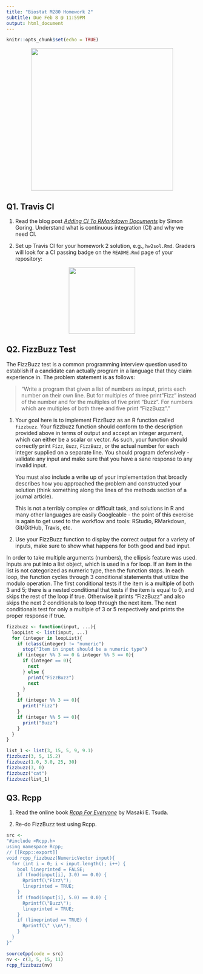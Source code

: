 ```yaml
---
title: "Biostat M280 Homework 2"
subtitle: Due Feb 8 @ 11:59PM
output: html_document
---
```


```r
knitr::opts_chunk$set(echo = TRUE)
```

<p align="center">
  <img src="./fizzbuzz.jpg" height="375">
</p>

## Q1. Travis CI

1. Read the blog post [_Adding CI To RMarkdown Documents_](http://www.goring.org/resources/Adding_CI_To_RMarkdown.html) by Simon Goring. Understand what is continuous integration (CI) and why we need CI.

2. Set up Travis CI for your homework 2 solution, e.g., `hw2sol.Rmd`. Graders will look for a CI passing badge on the `README.Rmd` page of your repository:

<p align="center">
  <img src="./passing.svg" height="175">
</p>


## Q2. FizzBuzz Test

The FizzBuzz test is a common programming interview question used to establish if a candidate can actually program in a language that they claim experience in. The problem statement is as follows:

> "Write a program that given a list of numbers as input, prints each number on their own line. But for multiples of three print "Fizz" instead of the number and for the multiples of five print “Buzz”. For numbers which are multiples of both three and five print “FizzBuzz”."

1. Your goal here is to implement FizzBuzz as an R function called `fizzbuzz`. Your fizzbuzz function should conform to the description provided above in terms of output and accept an integer argument, which can either be a scalar or vector. As such, your function should correctly print `Fizz`, `Buzz`, `FizzBuzz`, or the actual number for each integer supplied on a separate line. You should program defensively - validate any input and make sure that you have a sane response to any invalid input.

    You must also include a write up of your implementation that broadly describes how you approached the problem and constructed your solution (think something along the lines of the methods section of a journal article).

    This is not a terribly complex or difficult task, and solutions in R and many other languages are easily Googleable - the point of this exercise is again to get used to the workflow and tools: RStudio, RMarkdown, Git/GitHub, Travis, etc.

2. Use your FizzBuzz function to display the correct output for a variety of inputs, make sure to show what happens for both good and bad input. 

In order to take multiple arguments (numbers), the ellipsis feature was used. Inputs are put into a list object, which is used in a for loop. If an item in the list is not categorized as numeric type, then the function stops. In each loop, the function cycles through 3 conditional statements that utilize the modulo operation. The first conditional tests if the item is a multiple of both 3 and 5; there is a nested conditional that tests if the item is equal to 0, and skips the rest of the loop if true. Otherwise it prints "FizzBuzz" and also skips the next 2 conditionals to loop through the next item. The next conditionals test for only a multiple of 3 or 5 respectively and prints the proper response if true.

```R
fizzbuzz <- function(input, ...){
  loopList <- list(input, ...)
  for (integer in loopList){
    if (class(integer) != "numeric")
      stop("Item in input should be a numeric type")
    if (integer %% 3 == 0 & integer %% 5 == 0){
      if (integer == 0){
        next
      } else {
        print("FizzBuzz")
        next
      }
    }
    if (integer %% 3 == 0){
      print("Fizz")
    }
    if (integer %% 5 == 0){
      print("Buzz")
    }
  }
}

list_1 <- list(3, 15, 5, 9, 9.1)
fizzbuzz(3, 5, 15.2)
fizzbuzz(1.0, 3.0, 25, 30)
fizzbuzz(3, 0)
fizzbuzz("cat")
fizzbuzz(list_1)
```

## Q3. Rcpp

1. Read the online book [_Rcpp For Everyone_](https://teuder.github.io/rcpp4everyone_en/) by Masaki E. Tsuda.

2. Re-do FizzBuzz test using Rcpp. 

```R
src <-
"#include <Rcpp.h>
using namespace Rcpp;
// [[Rcpp::export]]
void rcpp_fizzbuzz(NumericVector input){
  for (int i = 0; i < input.length(); i++) {
    bool lineprinted = FALSE;
    if (fmod(input[i], 3.0) == 0.0) {  
      Rprintf(\"Fizz\");
      lineprinted = TRUE;
    }
    if (fmod(input[i], 5.0) == 0.0) {
      Rprintf(\"Buzz\");
      lineprinted = TRUE;
    }
    if (lineprinted == TRUE) {
      Rprintf(\" \\n\");
    }
  }
}"

sourceCpp(code = src)
nv <- c(3, 5, 15, 11)
rcpp_fizzbuzz(nv)
```

